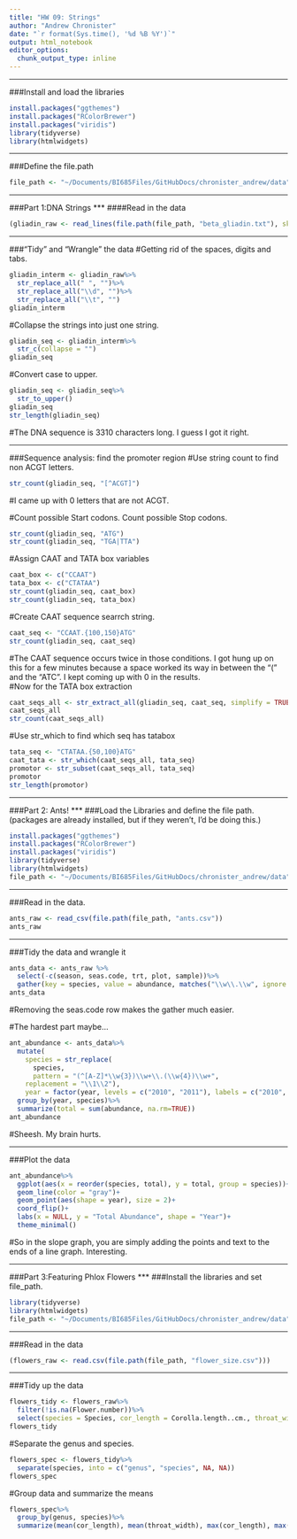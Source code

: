 ```yaml
---
title: "HW 09: Strings"
author: "Andrew Chronister"
date: "`r format(Sys.time(), '%d %B %Y')`"
output: html_notebook
editor_options: 
  chunk_output_type: inline
---
```

***
###Install and load the libraries
```r
install.packages("ggthemes")
install.packages("RColorBrewer")
install.packages("viridis")
library(tidyverse)
library(htmlwidgets)

```
***
###Define the file.path
```r
file_path <- "~/Documents/BI685Files/GitHubDocs/chronister_andrew/data"
```


***
###Part 1:DNA Strings
***
####Read in the data
```r
(gliadin_raw <- read_lines(file.path(file_path, "beta_gliadin.txt"), skip = 1))
```
***
###"Tidy" and "Wrangle" the data
#Getting rid of the spaces, digits and tabs.
```r
gliadin_interm <- gliadin_raw%>%
  str_replace_all(" ", "")%>%
  str_replace_all("\\d", "")%>%
  str_replace_all("\\t", "")
gliadin_interm
```
#Collapse the strings into just one string.
```r
gliadin_seq <- gliadin_interm%>%
  str_c(collapse = "")
gliadin_seq
```
#Convert case to upper.
```r
gliadin_seq <- gliadin_seq%>%
  str_to_upper()
gliadin_seq
str_length(gliadin_seq)
```
#The DNA sequence is 3310 characters long. I guess I got it right.  

***
###Sequence analysis: find the promoter region
#Use string count to find non ACGT letters.
```r
str_count(gliadin_seq, "[^ACGT]")
```
#I came up with 0 letters that are not ACGT.

#Count possible Start codons. Count possible Stop codons.
```r
str_count(gliadin_seq, "ATG")
str_count(gliadin_seq, "TGA|TTA")
```
#Assign CAAT and TATA box variables
```r
caat_box <- c("CCAAT")
tata_box <- c("CTATAA")
str_count(gliadin_seq, caat_box)
str_count(gliadin_seq, tata_box)
```
#Create CAAT sequence searrch string.
```r
caat_seq <- "CCAAT.{100,150}ATG"
str_count(gliadin_seq, caat_seq)
```
#The CAAT sequence occurs twice in those conditions. I got hung up on this for a few minutes because a space worked its way in between the "(" and the "ATC".  I kept coming up with 0 in the results.  
#Now for the TATA box extraction
```r
caat_seqs_all <- str_extract_all(gliadin_seq, caat_seq, simplify = TRUE)
caat_seqs_all
str_count(caat_seqs_all)

```
#Use str_which to find which seq has tatabox
```r
tata_seq <- "CTATAA.{50,100}ATG"
caat_tata <- str_which(caat_seqs_all, tata_seq)
promotor <- str_subset(caat_seqs_all, tata_seq)
promotor
str_length(promotor)
```

***
###Part 2: Ants!
***
###Load the Libraries and define the file path. (packages are already installed, but if they weren't, I'd be doing this.)
```r
install.packages("ggthemes")
install.packages("RColorBrewer")
install.packages("viridis")
library(tidyverse)
library(htmlwidgets)
file_path <- "~/Documents/BI685Files/GitHubDocs/chronister_andrew/data"
```
***
###Read in the data.
```r
ants_raw <- read_csv(file.path(file_path, "ants.csv"))
ants_raw
```

***
###Tidy the data and wrangle it
```r
ants_data <- ants_raw %>%
  select(-c(season, seas.code, trt, plot, sample))%>%
  gather(key = species, value = abundance, matches("\\w\\.\\w", ignore.case = FALSE))
ants_data
```
#Removing the seas.code row makes the gather much easier.  

#The hardest part maybe...
```r
ant_abundance <- ants_data%>%
  mutate(
    species = str_replace(
      species,
      pattern = "(^[A-Z]*\\w{3})\\w+\\.(\\w{4})\\w+",
    replacement = "\\1\\2"),
    year = factor(year, levels = c("2010", "2011"), labels = c("2010", "2011"), ordered = TRUE))%>%
  group_by(year, species)%>%
  summarize(total = sum(abundance, na.rm=TRUE))
ant_abundance
```
#Sheesh.  My brain hurts.  

***
###Plot the data
```r
ant_abundance%>%
  ggplot(aes(x = reorder(species, total), y = total, group = species))+
  geom_line(color = "gray")+
  geom_point(aes(shape = year), size = 2)+
  coord_flip()+
  labs(x = NULL, y = "Total Abundance", shape = "Year")+
  theme_minimal()
```
#So in the slope graph, you are simply adding the points and text to the ends of a line graph. Interesting.

***
###Part 3:Featuring Phlox Flowers
***
###Install the libraries and set file_path. 
```r
library(tidyverse)
library(htmlwidgets)
file_path <- "~/Documents/BI685Files/GitHubDocs/chronister_andrew/data"
```
***
###Read in the data
```r
(flowers_raw <- read.csv(file.path(file_path, "flower_size.csv")))

```
***
###Tidy up the data
```r
flowers_tidy <- flowers_raw%>%
  filter(!is.na(Flower.number))%>%
  select(species = Species, cor_length = Corolla.length..cm., throat_width = Corolla.width.throat..cm.)
flowers_tidy
```
#Separate the genus and species.
```r
flowers_spec <- flowers_tidy%>%
  separate(species, into = c("genus", "species", NA, NA))
flowers_spec
```
#Group data and summarize the means
```r
flowers_spec%>%
  group_by(genus, species)%>%
  summarize(mean(cor_length), mean(throat_width), max(cor_length), max(throat_width))
```











